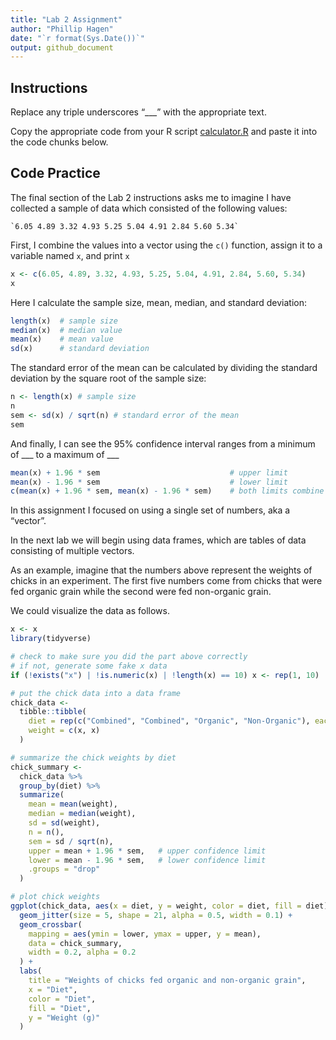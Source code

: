 ```yaml
---
title: "Lab 2 Assignment"
author: "Phillip Hagen"
date: "`r format(Sys.Date())`"
output: github_document
---
```


## Instructions

Replace any triple underscores "___" with the appropriate text.

Copy the appropriate code from your R script [calculator.R](calculator.R) and paste it into the code chunks below.

## Code Practice

The final section of the Lab 2 instructions asks me to imagine I have collected a sample of data which consisted of the following values:

    `6.05 4.89 3.32 4.93 5.25 5.04 4.91 2.84 5.60 5.34`

First, I combine the values into a vector using the `c()` function, assign it to a variable named `x`, and print `x`

```r
x <- c(6.05, 4.89, 3.32, 4.93, 5.25, 5.04, 4.91, 2.84, 5.60, 5.34)
x
```

Here I calculate the sample size, mean, median, and standard deviation:

```r
length(x)  # sample size
median(x)  # median value
mean(x)    # mean value
sd(x)      # standard deviation
```

The standard error of the mean can be calculated by dividing the standard deviation by the square root of the sample size:

```r
n <- length(x) # sample size
n
sem <- sd(x) / sqrt(n) # standard error of the mean
sem
```

And finally, I can see the 95% confidence interval ranges from a minimum of ___ to a maximum of ___

```r
mean(x) + 1.96 * sem                             # upper limit
mean(x) - 1.96 * sem                             # lower limit
c(mean(x) + 1.96 * sem, mean(x) - 1.96 * sem)    # both limits combine
```

In this assignment I focused on using a single set of numbers, aka a "vector".

In the next lab we will begin using data frames, which are tables of data consisting of multiple vectors.

As an example, imagine that the numbers above represent the weights of chicks in an experiment. The first five numbers come from chicks that were fed organic grain while the second were fed non-organic grain.

We could visualize the data as follows.

```r
x <- x
library(tidyverse)

# check to make sure you did the part above correctly
# if not, generate some fake x data
if (!exists("x") | !is.numeric(x) | !length(x) == 10) x <- rep(1, 10)

# put the chick data into a data frame
chick_data <-
  tibble::tibble(
    diet = rep(c("Combined", "Combined", "Organic", "Non-Organic"), each = 5),
    weight = c(x, x)
  )

# summarize the chick weights by diet
chick_summary <-
  chick_data %>% 
  group_by(diet) %>% 
  summarize(
    mean = mean(weight),
    median = median(weight),
    sd = sd(weight),
    n = n(),
    sem = sd / sqrt(n),
    upper = mean + 1.96 * sem,   # upper confidence limit
    lower = mean - 1.96 * sem,   # lower confidence limit
    .groups = "drop"
  )

# plot chick weights
ggplot(chick_data, aes(x = diet, y = weight, color = diet, fill = diet)) +
  geom_jitter(size = 5, shape = 21, alpha = 0.5, width = 0.1) +
  geom_crossbar(
    mapping = aes(ymin = lower, ymax = upper, y = mean), 
    data = chick_summary,
    width = 0.2, alpha = 0.2
  ) +
  labs(
    title = "Weights of chicks fed organic and non-organic grain",
    x = "Diet",
    color = "Diet",
    fill = "Diet",
    y = "Weight (g)"
  )

```